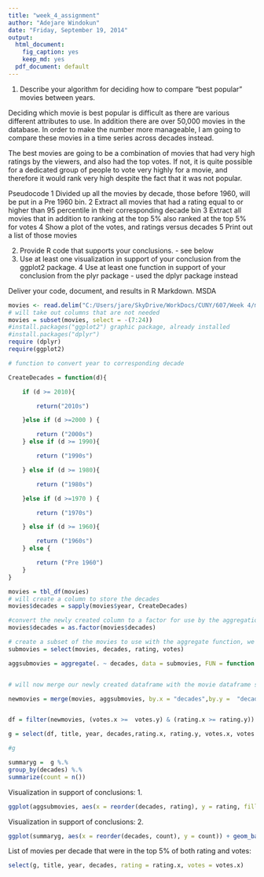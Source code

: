 ```yaml
---
title: "week_4_assignment"
author: "Adejare Windokun"
date: "Friday, September 19, 2014"
output:
  html_document:
    fig_caption: yes
    keep_md: yes
  pdf_document: default
---
```


1. Describe your algorithm for deciding how to compare "best popular" movies between years. 

Deciding which movie is best popular is difficult as there are various different attributes to use. In addition there are over 50,000 movies in the database. In order to make the number more manageable, I am going to compare these movies in a time series across decades instead. 

The best movies are going to be a combination of movies that had very high ratings by the viewers, and also had the top votes. If not, it is quite possible for a dedicated group of people to vote very highly for a movie, and therefore it would rank very high despite the fact that it was not popular.

Pseudocode
1   Divided up all the movies by decade, those before 1960, will be put in a Pre 1960 bin.
2   Extract all movies that had a rating equal to or higher than 95 percentile in their corresponding decade bin
3   Extract all movies that in addition to ranking at the top 5% also ranked at the top 5% for votes
4   Show a plot of the votes, and ratings versus decades
5   Print out a list of those movies



2. Provide R code that supports your conclusions. - see below
3. Use at least one visualization in support of your conclusion from the ggplot2 package.
4  Use at least one function in support of your conclusion from the plyr package - used the dplyr package instead

Deliver your code, document, and results in R Markdown.
MSDA

```r
movies <- read.delim("C:/Users/jare/SkyDrive/WorkDocs/CUNY/607/Week 4/movies.tab", header=TRUE, stringsAsFactors = FALSE)
# will take out columns that are not needed
movies = subset(movies, select = -(7:24))
#install.packages("ggplot2") graphic package, already installed
#install.packages("dplyr")
require (dplyr)
require(ggplot2)

# function to convert year to corresponding decade

CreateDecades = function(d){

    if (d >= 2010){

        return("2010s")

    }else if (d >=2000 ) {

        return ("2000s")
    } else if (d >= 1990){

        return ("1990s")

    } else if (d >= 1980){

        return ("1980s")

    }else if (d >=1970 ) {

        return ("1970s")

    } else if (d >= 1960){

        return ("1960s")
    } else {

        return ("Pre 1960")
    }
}

movies = tbl_df(movies)
# will create a column to store the decades
movies$decades = sapply(movies$year, CreateDecades) 

#convert the newly created column to a factor for use by the aggregation function
movies$decades = as.factor(movies$decades)

# create a subset of the movies to use with the aggregate function, we are going to aggregate on rating and votes
submovies = select(movies, decades, rating, votes)

aggsubmovies = aggregate(. ~ decades, data = submovies, FUN = function (x) c(q = quantile(x, probs = 0.95)))


# will now merge our newly created dataframe with the movie dataframe so that we can exculde rows we do not want. We will merge on decades which is contained in both dataframes

newmovies = merge(movies, aggsubmovies, by.x = "decades",by.y =  "decades")


df = filter(newmovies, (votes.x >=  votes.y) & (rating.x >= rating.y))

g = select(df, title, year, decades,rating.x, rating.y, votes.x, votes.y)

#g

summaryg =  g %.%
group_by(decades) %.%
summarize(count = n())


```

Visualization in support of conclusions:
1. 
```r
ggplot(aggsubmovies, aes(x = reorder(decades, rating), y = rating, fill = votes)) + geom_bar(stat = "identity", color = "black", position = "dodge") + labs(title = "Votes, ratings of top movies by decade", x = "Decades", y = "95% of ratings")
```


Visualization in support of conclusions:
2. 
```r
ggplot(summaryg, aes(x = reorder(decades, count), y = count)) + geom_bar(stat = "identity", color = "black", fill = "lightgreen") + labs(title = "Count of top movies by decade", x = "Decades", y = "Number of movies")
```



List of movies per decade that were in the top 5% of both rating and votes:
```r
select(g, title, year, decades, rating = rating.x, votes = votes.x)
```
